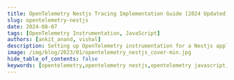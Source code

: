 ```yaml
---
title: OpenTelemetry Nestjs Tracing Implementation Guide [2024 Updated]
slug: opentelemetry-nestjs
date: 2024-08-07
tags: [OpenTelemetry Instrumentation, JavaScript]
authors: [ankit_anand, vishal]
description: Setting up OpenTelemetry instrumentation for a Nestjs application. Step 1. Install required dependencies Step 2. Create a tracer.js file Step 3. Import the tracer module Step 4. Start the tracer...
image: /img/blog/2023/01/opentelemetry_nestjs_cover-min.jpg
hide_table_of_contents: false
keywords: [opentelemetry,opentelemetry nestjs,opentelemetry javascript,distributed tracing,observability,nestjs monitoring,nestjs instrumentation,signoz]
---
```


<script
    type="application/ld+json"
    dangerouslySetInnerHTML={{ __html: JSON.stringify({
  "@context": "https://schema.org",
  "@type": "TechArticle",
  "headline": "OpenTelemetry Nestjs Tracing Implementation Guide [2024 Updated]",
  "alternativeHeadline": "Step-by-step guide to implement OpenTelemetry tracing in Nestjs applications for enhanced monitoring and observability",
  "author": {
    "@type": "Person",
    "name": "Ankit Anand"
  },
  "publisher": {
    "@type": "Organization",
    "name": "SigNoz",
    "logo": {
      "@type": "ImageObject",
      "url": "https://signoz.io/img/SigNozLogo-orange.svg"
    }
  },
  "datePublished": "2024-02-06T00:00:00Z",
  "dateModified": "2024-08-06T00:00:00Z",
  "mainEntityOfPage": {
    "@type": "WebPage",
    "@id": "https://signoz.io/blog/opentelemetry-nestjs/"
  },
  "description": "Learn how to implement OpenTelemetry tracing in your Nestjs application. This guide covers installation, configuration, and integration with SigNoz for effective monitoring and observability.",
  "keywords": "opentelemetry nestjs, nestjs monitoring, distributed tracing, observability, nestjs instrumentation, opentelemetry javascript",
  "articleSection": "Technology",
  "inLanguage": "en",
  "isPartOf": {
    "@type": "Blog",
    "name": "SigNoz Blog",
    "url": "https://signoz.io/blog/"
  },
  "about": [
    {
      "@type": "Thing",
      "name": "OpenTelemetry",
      "description": "An open-source observability framework for cloud-native software"
    },
    {
      "@type": "Thing",
      "name": "Nestjs",
      "description": "A progressive Node.js framework for building efficient and scalable server-side applications"
    },
    {
      "@type": "Thing",
      "name": "Distributed Tracing",
      "description": "A method used to profile and monitor applications, especially those built using a microservices architecture"
    }
  ],
  "mentions": [
    {
      "@type": "SoftwareApplication",
      "name": "OpenTelemetry",
      "applicationCategory": "Observability Framework"
    },
    {
      "@type": "SoftwareApplication",
      "name": "Nestjs",
      "applicationCategory": "Web Framework"
    },
    {
      "@type": "SoftwareApplication",
      "name": "SigNoz",
      "applicationCategory": "Observability Platform"
    }
  ],
  "mainEntity": {
    "@type": "HowTo",
    "name": "Implement OpenTelemetry Tracing in Nestjs",
    "step": [
      {
        "@type": "HowToStep",
        "name": "Install OpenTelemetry packages",
        "text": "Install required OpenTelemetry npm packages for Nestjs instrumentation"
      },
      {
        "@type": "HowToStep",
        "name": "Create tracer configuration",
        "text": "Create a tracer.ts file to configure the OpenTelemetry SDK"
      },
      {
        "@type": "HowToStep",
        "name": "Import tracer module",
        "text": "Import the tracer module in your main Nestjs application file"
      },
      {
        "@type": "HowToStep",
        "name": "Start the tracer",
        "text": "Initialize the OpenTelemetry tracer before bootstrapping your Nestjs application"
      },
      {
        "@type": "HowToStep",
        "name": "Run the application",
        "text": "Start your Nestjs application with the appropriate environment variables for OpenTelemetry"
      },
      {
        "@type": "HowToStep",
        "name": "Monitor with SigNoz",
        "text": "View and analyze the collected telemetry data in the SigNoz dashboard"
      }
    ]
  }
}) }}
  />

Nestjs is a Nodejs framework for building scalable server-side applications with typescript. It makes use of frameworks like Express and Fastify to enable rapid development. It has gained wide popularity in recent times, and many applications are making use of the Nestjs framework. Using OpenTelemetry client libraries, you can monitor your Nestjs application.



![Cover Image](/img/blog/2023/01/opentelemetry_nestjs_cover.webp)

Monitoring your Nestjs application is critical for performance management. But setting up monitoring for Nestjs applications can get cumbersome requiring multiple libraries and patterns. That's where Opentelemetry comes in.

OpenTelemetry is the leading open-source standard for instrumenting your code to generate telemetry data that can be a one-stop solution for monitoring Nestjs applications.

OpenTelemetry is a set of tools, APIs, and SDKs used to [instrument applications](https://signoz.io/docs/instrumentation/) to create and manage telemetry data(Logs, metrics, and traces). It aims to make telemetry data(logs, metrics, and traces) a built-in feature of cloud-native software applications.

One of the biggest advantages of using OpenTelemetry is that it is vendor-agnostic. It can export data in multiple formats, which you can send to a backend of your choice.

In this article, we will use [SigNoz](https://signoz.io/) as a backend. SigNoz is an open-source APM tool that supports OpenTelemetry data natively.

## Quick Start: OpenTelemetry in Nestjs

1. Install packages: `npm install --save @opentelemetry/api @opentelemetry/sdk-node @opentelemetry/auto-instrumentations-node @opentelemetry/exporter-trace-otlp-http`
2. Create `tracer.ts` file with OpenTelemetry SDK configuration
3. Import tracer in `main.ts`: `import tracer from "./tracer";`
4. Start tracer before bootstrapping: `await tracer.start();`
5. Run app: `OTEL_EXPORTER_OTLP_HEADERS="signoz-access-token=<KEY>" nest start`

Let's get started on the detailed guide and see how to use OpenTelemetry for a Nestjs application.

## Running a Nestjs application with OpenTelemetry

First, you need to create a SigNoz account. Data collected by OpenTelemetry will be sent to SigNoz for storage and visualization.

### Setting up SigNoz

You need a backend to which you can send the collected data for monitoring and visualization. [SigNoz](https://signoz.io/) is an OpenTelemetry-native APM that is well-suited for visualizing OpenTelemetry data.

SigNoz cloud is the easiest way to run SigNoz. You can sign up [here](https://signoz.io/teams/) for a free account and get 30 days of unlimited access to all features.

[![Try SigNoz Cloud CTA](/img/blog/2024/01/opentelemetry-collector-try-signoz-cloud-cta.webp)](https://signoz.io/teams/)

You can also install and self-host SigNoz yourself. Check out the [docs](https://signoz.io/docs/install/) for installing self-host SigNoz.

<figure data-zoomable align='center'>
    <img  className="box-shadowed-image" src="/img/blog/common/signoz_dashboard_homepage.webp" alt="SigNoz dashboard"/>
    <figcaption><i>SigNoz dashboard - It shows services from a sample app that comes bundled with the installation</i></figcaption>
</figure>


### Instrumenting a sample Nestjs application with OpenTelemetry

For instrumenting a Nestjs application with OpenTelemetry, you need to install the required OpenTelemetry packages first. Steps involved in instrumenting a Nestjs application with OpenTelemetry are as follows:

**Step 1: Install OpenTelemetry packages<br></br>**

```bash
npm install --save @opentelemetry/api@^1.6.0                                                                       
npm install --save @opentelemetry/sdk-node@^0.45.0
npm install --save @opentelemetry/auto-instrumentations-node@^0.39.4
npm install --save @opentelemetry/exporter-trace-otlp-http@^0.45.0
```



**Step 2. Create a `tracer.ts` file**

You need to configure the endpoint for SigNoz cloud in this file.


```jsx
"use strict";

import { getNodeAutoInstrumentations } from "@opentelemetry/auto-instrumentations-node";
import { OTLPTraceExporter } from "@opentelemetry/exporter-trace-otlp-http";
import { Resource } from "@opentelemetry/resources";
import * as opentelemetry from "@opentelemetry/sdk-node";
import { SemanticResourceAttributes } from "@opentelemetry/semantic-conventions";

// Configure the SDK to export telemetry data to the console
// Enable all auto-instrumentations from the meta package
const exporterOptions = {
  //highlight-start
  url: 'https://ingest.{region}.signoz.cloud:443/v1/traces',
  //highlight-end
};

const traceExporter = new OTLPTraceExporter(exporterOptions);
const sdk = new opentelemetry.NodeSDK({
  traceExporter,
  instrumentations: [getNodeAutoInstrumentations()],
  resource: new Resource({
    //highlight-start
    [SemanticResourceAttributes.SERVICE_NAME]: "sample-nestjs-app",
    //highlight-end
  }),
});

// initialize the SDK and register with the OpenTelemetry API
// this enables the API to record telemetry
sdk.start();

// gracefully shut down the SDK on process exit
process.on("SIGTERM", () => {
  sdk
    .shutdown()
    .then(() => console.log("Tracing terminated"))
    .catch((error) => console.log("Error terminating tracing", error))
    .finally(() => process.exit(0));
});

export default sdk;
```

[OpenTelemetry Node](https://signoz.io/opentelemetry/nodejs/) SDK currently does not detect the `OTEL_RESOURCE_ATTRIBUTES` from `.env` files as of today. That’s why we need to include the variables in the `tracing.js` file itself.

About environment variables:

`service_name`: name of the service you want to monitor

`https://ingest.{region}.signoz.cloud:443/v1/traces` is the default url for sending your tracing data to SigNoz cloud. `{region}` will be your SigNoz data region. You can find these details in SigNoz dashboard under settings --> ingestion settings.

For creating the `tracer.ts` file for SigNoz self-host, refer to this [doc](https://signoz.io/docs/instrumentation/nestjs/#send-traces-to-self-hosted-signoz).


**Step 3: Import the tracer module where your app starts**

On `main.ts` file or file where your app starts import tracer using below command.

<Admonition type="info">
The below import should be the first line in the main file of your application (Ex -> `main.ts`)
</Admonition>

   ```jsx
   import tracer from "./tracer";
   ```

   Here's a sample main application importing `tracer.ts`:

   ```jsx
   import tracer from "./tracer";
   import { NestFactory } from "@nestjs/core";
   import { AppModule } from "./app.module";

   // All of your application code and any imports that should leverage
   // OpenTelemetry automatic instrumentation must go here.

   async function bootstrap() {
     await tracer.start();

     const app = await NestFactory.create(AppModule);
     await app.listen(3001);
   }
   bootstrap();
   ```


**Step 4: Start the tracer**

```jsx
await tracer.start();
```

**Step 5. Run your application**<br></br>

You can run your application using the following command:

```bash
OTEL_EXPORTER_OTLP_HEADERS="signoz-access-token=<SIGNOZ_INGESTION_KEY>" nest start
```

You can find your ingestion key in the SigNoz dashboard.

<figure data-zoomable align='center'>
    <img className="box-shadowed-image" src="/img/blog/common/ingestion-key-details.webp" alt="Ingestion key details"/>
    <figcaption><i>Ingestion details in SigNoz dashboard</i></figcaption>
</figure>


The data captured with OpenTelemetry from your application should start showing on the SigNoz dashboard. You need to generate some load in order to see data reported on SigNoz dashboard. Refresh your application for 10-20 times, and wait for 2-3 mins.

You can check out a sample Nestjs application already instrumented with OpenTelemetry here:

<a href="https://github.com/SigNoz/sample-NestJs-app" rel="noopener noreferrer nofollow" target="_blank" >Sample Nestjs Application</a>

If you run this app, you can find a `sample-nestjs-app` in the list of applications monitored with SigNoz.

<figure data-zoomable align='center'>
    <img className="box-shadowed-image" src="/img/blog/2024/02/sample-nestjs-app-signoz.webp" alt="Sample Nestjs application in the list of applications monitored by SigNoz"/>
    <figcaption><i>Sample Nestjs application in the list of applications monitored by SigNoz</i></figcaption>
</figure>


## Monitor your Nestjs OpenTelemetry data in SigNoz

SigNoz makes it easy to visualize metrics and traces captured through OpenTelemetry instrumentation.

SigNoz comes with out of box RED metrics charts and visualization. RED metrics stands for:

- Rate of requests
- Error rate of requests
- Duration taken by requests

<figure data-zoomable align='center'>
    <img  className="box-shadowed-image" src="/img/blog/2024/02/opentelemetry-nestjs-app-metrics.webp" alt="OpenTelemetry nestjs app metrics"/>
    <figcaption><i>Measure things like application latency, requests per sec, error percentage of your Nestjs application and see your top endpoints with SigNoz.</i></figcaption>
</figure>


You can then choose a particular timestamp where latency is high to drill down to traces around that timestamp. You can use flamegraphs to exactly identify the issue causing the latency.

<figure data-zoomable align='center'>
    <img className="box-shadowed-image" src="/img/blog/2024/02/opentelemetry-nestjs-flamegraphs.webp" alt="OpenTelemetry Nestjs Tracing data visualized as flamegraphs"/>
    <figcaption><i>Flamegraphs used to visualize tracing data of Nestjs application in SigNoz UI</i></figcaption>
</figure>


## Conclusion

OpenTelemetry makes it very convenient to instrument your Nestjs application. You can then use an open-source APM tool like SigNoz to analyze the performance of your app. As SigNoz offers a full-stack observability tool, you don't have to use multiple tools for your monitoring needs.

<GetStartedSigNoz />

## FAQs

### What is OpenTelemetry and why is it important for Nestjs applications?
OpenTelemetry is an open-source observability framework that provides a standardized way to instrument applications for generating telemetry data (logs, metrics, and traces). It's important for Nestjs applications because it simplifies the process of implementing monitoring and observability, allowing developers to gain insights into application performance and behavior without vendor lock-in.

### How do I install OpenTelemetry for a Nestjs application?
To install OpenTelemetry for a Nestjs application, you need to install the following npm packages:
```
npm install --save @opentelemetry/api@^1.6.0
npm install --save @opentelemetry/sdk-node@^0.45.0
npm install --save @opentelemetry/auto-instrumentations-node@^0.39.4
npm install --save @opentelemetry/exporter-trace-otlp-http@^0.45.0
```

### What are the key steps to implement OpenTelemetry tracing in a Nestjs application?
The key steps to implement OpenTelemetry tracing in a Nestjs application are:
1. Install required OpenTelemetry packages
2. Create a `tracer.ts` file to configure the OpenTelemetry SDK
3. Import the tracer module in your main application file
4. Start the tracer before bootstrapping your Nestjs application
5. Run your application with the appropriate environment variables

### Can I use OpenTelemetry with any observability backend?
Yes, one of the main advantages of OpenTelemetry is its vendor-agnostic nature. You can export data in multiple formats and send it to various backends. The article mentions using SigNoz as a backend, but you can configure OpenTelemetry to work with other observability platforms as well.

### What kind of data can I collect with OpenTelemetry in a Nestjs application?
With OpenTelemetry, you can collect various types of telemetry data from your Nestjs application, including:
- Traces: Detailed information about request flows and execution paths
- Metrics: Quantitative measurements of your application's performance
- Logs: Textual records of events occurring in your application

### How does OpenTelemetry improve the monitoring of Nestjs applications?
OpenTelemetry improves the monitoring of Nestjs applications by:
- Providing standardized instrumentation across different services and libraries
- Offering automatic instrumentation for common frameworks and libraries
- Enabling the collection of detailed performance data without significant code changes
- Allowing for easy integration with various observability backends
- Supporting distributed tracing for microservices architectures

### What are some best practices for using OpenTelemetry with Nestjs?
Some best practices for using OpenTelemetry with Nestjs include:
- Use automatic instrumentation where possible to reduce manual work
- Configure appropriate sampling rates to balance data collection and performance
- Use semantic conventions for naming spans and attributes
- Implement custom instrumentation for business-critical paths
- Regularly review and update your OpenTelemetry implementation as new versions are released

---

If you want to read more about SigNoz 👇

[Golang Aplication Monitoring with OpenTelemetry and SigNoz](https://signoz.io/opentelemetry/go/)

[OpenTelemetry collector - complete guide](https://signoz.io/blog/opentelemetry-collector-complete-guide/)
